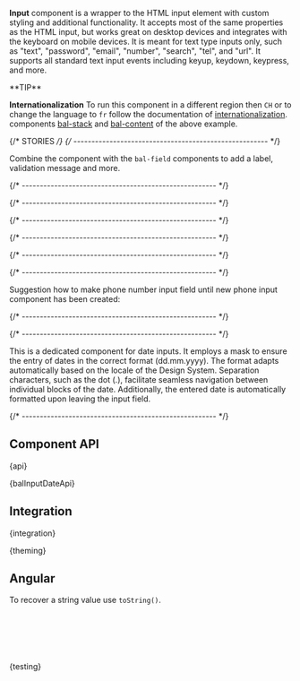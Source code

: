 

<Meta of={InputStories} />

<StoryHeading of={InputStories.Basic} hidden></StoryHeading>

<Banner of={InputStories} />

<Lead>**Input** component is a wrapper to the HTML input element with custom styling and additional functionality. It
  accepts most of the same properties as the HTML input, but works great on desktop devices and integrates with the
  keyboard on mobile devices. It is meant for text type inputs only, such as "text", "password", "email", "number",
  "search", "tel", and "url". It supports all standard text input events including keyup, keydown, keypress, and more.</Lead>

<InfoQuote>
**TIP**

**Internationalization** To run this component in a different region then `CH` or to change the language to `fr` follow the documentation of [internationalization](?path=/docs/development-internationalization--page). components [bal-stack](?path=/docs/components-layout-stack--basic) and [bal-content](?path=/docs/components-layout-content--basic) of the above example.
</InfoQuote>

<Canvas of={InputStories.Basic} sourceState="shown" />

<PlaygroundBar of={InputStories.Basic}></PlaygroundBar>

{/* STORIES */}
{/* ------------------------------------------------------ */}

<StoryHeading of={InputStories.TextInput}></StoryHeading>

Combine the component with the `bal-field` components to add a label, validation message and more.

<Canvas of={InputStories.TextInput} />

{/* ------------------------------------------------------ */}

<StoryHeading of={InputStories.InvalidInput}></StoryHeading>

<Canvas of={InputStories.InvalidInput} />

{/* ------------------------------------------------------ */}

<StoryHeading of={InputStories.ContractNumberInput}></StoryHeading>

<Canvas of={InputStories.ContractNumberInput} />

{/* ------------------------------------------------------ */}

<StoryHeading of={InputStories.ClaimNumberInput}></StoryHeading>

<Canvas of={InputStories.ClaimNumberInput} />

{/* ------------------------------------------------------ */}

<StoryHeading of={InputStories.OfferNumberInput}></StoryHeading>

<Canvas of={InputStories.OfferNumberInput} />

{/* ------------------------------------------------------ */}

<StoryHeading of={InputStories.PostalCodeInput}></StoryHeading>

<Canvas of={InputStories.PostalCodeInput} />

{/* ------------------------------------------------------ */}

<StoryHeading of={InputStories.SimplePhoneNumberInput}></StoryHeading>

Suggestion how to make phone number input field until new phone input component has been created:

<Canvas of={InputStories.SimplePhoneNumberInput} />

{/* ------------------------------------------------------ */}

<StoryHeading of={InputStories.NativeInput}></StoryHeading>

<Canvas of={InputStories.NativeInput} />

{/* ------------------------------------------------------ */}

<StoryHeading of={InputStories.InputDate}></StoryHeading>

This is a dedicated component for date inputs. It employs a mask to ensure the entry of dates in the correct format (dd.mm.yyyy).
The format adapts automatically based on the locale of the Design System. Separation characters, such as the dot (.),
facilitate seamless navigation between individual blocks of the date. Additionally, the entered date is automatically
formatted upon leaving the input field.

<Canvas of={InputStories.InputDate} />

{/* ------------------------------------------------------ */}

## Component API


<Markdown>{api}</Markdown>


<Markdown>{balInputDateApi}</Markdown>

## Integration


<Markdown>{integration}</Markdown>


<Markdown>{theming}</Markdown>

## Angular

To recover a string value use `toString()`.

```html
<bal-input [value]="myValue" (balChange)="setValue($event.detail)"></bal-input>
```

```typescript
setValue(value: string | undefined) {
  if(value) { /* do stuff */ }
}
```


<Markdown>{testing}</Markdown>

<Footer />